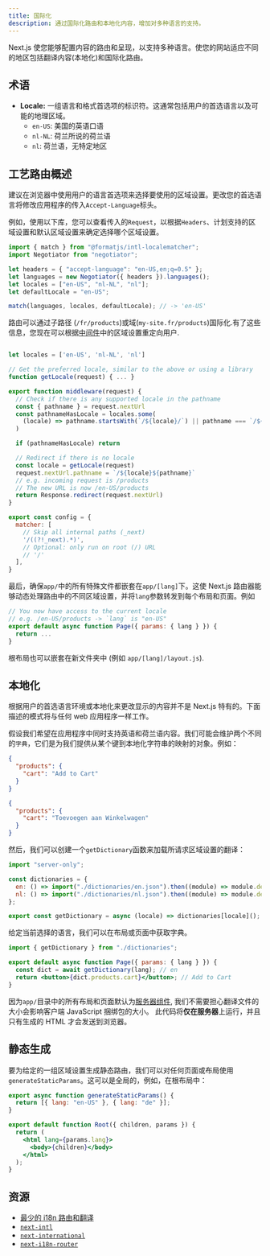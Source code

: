 ```yaml
---
title: 国际化
description: 通过国际化路由和本地化内容，增加对多种语言的支持。
---
```


Next.js 使您能够配置内容的路由和呈现，以支持多种语言。使您的网站适应不同的地区包括翻译内容(本地化)和国际化路由。

## 术语

- **Locale:** 一组语言和格式首选项的标识符。这通常包括用户的首选语言以及可能的地理区域。
  - `en-US`: 美国的英语口语
  - `nl-NL`: 荷兰所说的荷兰语
  - `nl`: 荷兰语，无特定地区

## 工艺路由概述

建议在浏览器中使用用户的语言首选项来选择要使用的区域设置。更改您的首选语言将修改应用程序的传入`Accept-Language`标头。

例如，使用以下库，您可以查看传入的`Request`，以根据`Headers`、计划支持的区域设置和默认区域设置来确定选择哪个区域设置。

```js filename="middleware.js"
import { match } from "@formatjs/intl-localematcher";
import Negotiator from "negotiator";

let headers = { "accept-language": "en-US,en;q=0.5" };
let languages = new Negotiator({ headers }).languages();
let locales = ["en-US", "nl-NL", "nl"];
let defaultLocale = "en-US";

match(languages, locales, defaultLocale); // -> 'en-US'
```

路由可以通过子路径 (`/fr/products`)或域(`my-site.fr/products`)国际化.有了这些信息，您现在可以根据[中间件](/docs/app/building-your-application/routing/middleware)中的区域设置重定向用户.

```js filename="middleware.js"

let locales = ['en-US', 'nl-NL', 'nl']

// Get the preferred locale, similar to the above or using a library
function getLocale(request) { ... }

export function middleware(request) {
  // Check if there is any supported locale in the pathname
  const { pathname } = request.nextUrl
  const pathnameHasLocale = locales.some(
    (locale) => pathname.startsWith(`/${locale}/`) || pathname === `/${locale}`
  )

  if (pathnameHasLocale) return

  // Redirect if there is no locale
  const locale = getLocale(request)
  request.nextUrl.pathname = `/${locale}${pathname}`
  // e.g. incoming request is /products
  // The new URL is now /en-US/products
  return Response.redirect(request.nextUrl)
}

export const config = {
  matcher: [
    // Skip all internal paths (_next)
    '/((?!_next).*)',
    // Optional: only run on root (/) URL
    // '/'
  ],
}
```

最后，确保`app/`中的所有特殊文件都嵌套在`app/[lang]`下。这使 Next.js 路由器能够动态处理路由中的不同区域设置，并将`lang`参数转发到每个布局和页面。例如

```jsx filename="app/[lang]/page.js"
// You now have access to the current locale
// e.g. /en-US/products -> `lang` is "en-US"
export default async function Page({ params: { lang } }) {
  return ...
}
```

根布局也可以嵌套在新文件夹中 (例如 `app/[lang]/layout.js`).

## 本地化

根据用户的首选语言环境或本地化来更改显示的内容并不是 Next.js 特有的。下面描述的模式将与任何 web 应用程序一样工作。

假设我们希望在应用程序中同时支持英语和荷兰语内容。我们可能会维护两个不同的`字典`，它们是为我们提供从某个键到本地化字符串的映射的对象。例如：

```json filename="dictionaries/en.json"
{
  "products": {
    "cart": "Add to Cart"
  }
}
```

```json filename="dictionaries/nl.json"
{
  "products": {
    "cart": "Toevoegen aan Winkelwagen"
  }
}
```

然后，我们可以创建一个`getDictionary`函数来加载所请求区域设置的翻译：

```jsx filename="app/[lang]/dictionaries.js"
import "server-only";

const dictionaries = {
  en: () => import("./dictionaries/en.json").then((module) => module.default),
  nl: () => import("./dictionaries/nl.json").then((module) => module.default),
};

export const getDictionary = async (locale) => dictionaries[locale]();
```

给定当前选择的语言，我们可以在布局或页面中获取字典。

```jsx filename="app/[lang]/page.js"
import { getDictionary } from "./dictionaries";

export default async function Page({ params: { lang } }) {
  const dict = await getDictionary(lang); // en
  return <button>{dict.products.cart}</button>; // Add to Cart
}
```

因为`app/`目录中的所有布局和页面默认为[服务器组件](/docs/app/building-your-application/rendering/server-components), 我们不需要担心翻译文件的大小会影响客户端 JavaScript 捆绑包的大小。 此代码将**仅在服务器**上运行，并且只有生成的 HTML 才会发送到浏览器。

## 静态生成

要为给定的一组区域设置生成静态路由，我们可以对任何页面或布局使用`generateStaticParams`。这可以是全局的，例如，在根布局中：

```jsx filename="app/[lang]/layout.js"
export async function generateStaticParams() {
  return [{ lang: "en-US" }, { lang: "de" }];
}

export default function Root({ children, params }) {
  return (
    <html lang={params.lang}>
      <body>{children}</body>
    </html>
  );
}
```

## 资源

- [最少的 i18n 路由和翻译](https://github.com/vercel/next.js/tree/canary/examples/app-dir-i18n-routing)
- [`next-intl`](https://next-intl-docs.vercel.app/docs/next-13)
- [`next-international`](https://github.com/QuiiBz/next-international)
- [`next-i18n-router`](https://github.com/i18nexus/next-i18n-router)
